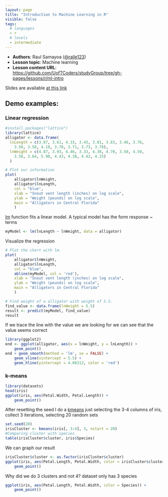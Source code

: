 ```yaml
---
layout: page
title: "Introduction to Machine Learning in R"
visible: false
tags:
  # languages
  - r
  # levels
  - intermediate
---
```


 - **Authors**: Raul Samayoa ([@ralle123](https://github.com/ralle123))
 - **Lesson topic**: Machine learning
 - **Lesson content URL**: <https://github.com/UofTCoders/studyGroup/tree/gh-pages/lessons/r/ml-intro>

Slides are available [at this link](../intro-machine-learning.pdf)

## Demo examples:

### Linear regression

```r
#install.packages("lattice")
library(lattice)
alligator <- data.frame(
  lnLength = c(3.87, 3.61, 4.33, 3.43, 3.81, 3.83, 3.46, 3.76,
    3.50, 3.58, 4.19, 3.78, 3.71, 3.73, 3.78),
  lnWeight = c(4.87, 3.93, 6.46, 3.33, 4.38, 4.70, 3.50, 4.50,
    3.58, 3.64, 5.90, 4.43, 4.38, 4.42, 4.25)
  )

# Plot our information
plot(
    alligator$lnWeight,
    alligator$lnLength,
    col = "blue",
    xlab = "Snout vent length (inches) on log scale",
    ylab = "Weight (pounds) on log scale",
    main = "Alligators in Central Florida"
    )

```

[lm](https://stat.ethz.ch/R-manual/R-devel/library/stats/html/lm.html) function
fits a linear model. A typical model has the form response ~ terms

```r
myModel <- lm(lnLength ~ lnWeight, data = alligator)
```

Visualize the regression

```r
# Plot the chart with lm.
plot(
    alligator$lnWeight,
    alligator$lnLength,
    col = "blue",
    abline(myModel, col = 'red'),
    xlab = "Snout vent length (inches) on log scale",
    ylab = "Weight (pounds) on log scale",
    main = "Alligators in Central Florida"
    )

```

```r
# Find weight of a alligator with weight of 5.5.
find_value <- data.frame(lnWeight = 5.5)
result <- predict(myModel, find_value)
result
```

If we trace the line with the value we are looking for we can see that the value
seems correct

```r
library(ggplot2)
end <- ggplot(alligator, aes(x = lnWeight, y = lnLength)) + 
    geom_point()
end + geom_smooth(method = 'lm', se = FALSE) + 
    geom_vline(xintercept = 5.5) + 
    geom_hline(yintercept = 4.06312, color = 'red')
```

### k-means

```r
library(datasets)
head(iris)
ggplot(iris, aes(Petal.Width, Petal.Length)) + 
    geom_point()
```

After resetting the seed I do a
[kmeans](https://stat.ethz.ch/R-manual/R-devel/library/stats/html/kmeans.html)
just selecting the 3-4 columns of iris, collect 3 iterations, selecting 20
random sets

```r
set.seed(20)
irisCluster <- kmeans(iris[, 3:4], 3, nstart = 20)
#Comparing cluster with species
table(irisCluster$cluster, iris$Species)
```

We can graph our result

```r
irisCluster$cluster <- as.factor(irisCluster$cluster)
ggplot(iris, aes(Petal.Length, Petal.Width, color = irisCluster$cluster)) + 
    geom_point()
```

Why did we do 3 clusters and not 4? dataset only has 3 species

```r
ggplot(iris, aes(Petal.Length, Petal.Width, color = Species)) + 
    geom_point()
```
